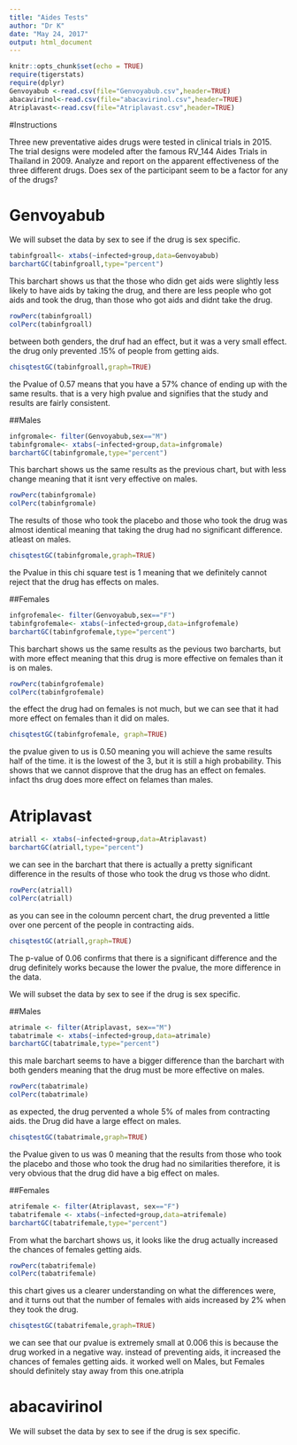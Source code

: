 ---
title: "Aides Tests"
author: "Dr K"
date: "May 24, 2017"
output: html_document
---

```{r setup, include=FALSE}
knitr::opts_chunk$set(echo = TRUE)
require(tigerstats)
require(dplyr)
Genvoyabub <-read.csv(file="Genvoyabub.csv",header=TRUE)
abacavirinol<-read.csv(file="abacavirinol.csv",header=TRUE)
Atriplavast<-read.csv(file="Atriplavast.csv",header=TRUE)
```

#Instructions

Three new preventative aides drugs were tested in clinical trials in 2015. The trial designs were modeled after the famous RV_144 Aides Trials in Thailand in 2009.  Analyze and report on the apparent effectiveness of the three different drugs. Does sex of the participant seem to be a factor for any of the drugs?


# Genvoyabub

We will subset the data by sex to see if the drug is sex specific.

```{r}
tabinfgroall<- xtabs(~infected+group,data=Genvoyabub)
barchartGC(tabinfgroall,type="percent")
```
  
This barchart shows us that the those who didn get aids were slightly less likely to have aids by taking the drug, and there are less people who got aids and took the drug, than those who got aids and didnt take the drug.

```{r}
rowPerc(tabinfgroall)
colPerc(tabinfgroall)
```

between both genders, the druf had an effect, but it was a very small effect. the drug only prevented .15% of people from getting aids.

```{r}
chisqtestGC(tabinfgroall,graph=TRUE)
```

the Pvalue of 0.57 means that you have a 57% chance of ending up with the same results. that is a very high pvalue and signifies that the study and results are fairly consistent.

##Males
```{r}
infgromale<- filter(Genvoyabub,sex=="M")
tabinfgromale<- xtabs(~infected+group,data=infgromale)
barchartGC(tabinfgromale,type="percent")
```
  
This barchart shows us the same results as the previous chart, but with less change meaning that it isnt very effective on males.

```{r}
rowPerc(tabinfgromale)
colPerc(tabinfgromale)
```

The results of those who took the placebo and those who took the drug was almost identical meaning that taking the drug had no significant difference. atleast on males.

```{r}
chisqtestGC(tabinfgromale,graph=TRUE)
```
  
the Pvalue in this chi square test is 1 meaning that we definitely cannot reject that the drug has effects on males.

##Females

```{r}
infgrofemale<- filter(Genvoyabub,sex=="F")
tabinfgrofemale<- xtabs(~infected+group,data=infgrofemale)
barchartGC(tabinfgrofemale,type="percent")
```
  
This barchart shows us the same results as the pevious two barcharts, but with more effect meaning that this drug is more effective on females than it is on males.

```{r}
rowPerc(tabinfgrofemale)
colPerc(tabinfgrofemale)
```

the effect the drug had on females is not much, but we can see that it had more effect on females than it did on males.

```{r}
chisqtestGC(tabinfgrofemale, graph=TRUE)
```
  
the pvalue given to us is 0.50 meaning you will achieve the same results half of the time. it is the lowest of the 3, but it is still a high probability. This shows that we cannot disprove that the drug has an effect on females. infact ths drug does more effect on felames than males.

# Atriplavast
```{r}
atriall <- xtabs(~infected+group,data=Atriplavast)
barchartGC(atriall,type="percent")
```
we can see in the barchart that there is actually a pretty significant difference in the results of those who took the drug vs those who didnt.

```{r}
rowPerc(atriall)
colPerc(atriall)
```

as you can see in the coloumn percent chart, the drug prevented a little over one percent of the people in contracting aids.

```{r}
chisqtestGC(atriall,graph=TRUE)
```

The p-value of 0.06 confirms that there is a significant difference and the drug definitely works because the lower the pvalue, the more difference in the data.

We will subset the data by sex to see if the drug is sex specific.

##Males

```{r}
atrimale <- filter(Atriplavast, sex=="M")
tabatrimale <- xtabs(~infected+group,data=atrimale)
barchartGC(tabatrimale,type="percent")
```

this male barchart seems to have a bigger difference than the barchart with both genders meaning that the drug must be more effective on males.

```{r}
rowPerc(tabatrimale)
colPerc(tabatrimale)
```

as expected, the drug pervented a whole 5% of males from contracting aids. the Drug did have a large effect on males.

```{r}
chisqtestGC(tabatrimale,graph=TRUE)
```

the Pvalue given to us was 0 meaning that the results from those who took the placebo and those who took the drug had no similarities therefore, it is very obvious that the drug did have a big effect on males.

##Females

```{r}
atrifemale <- filter(Atriplavast, sex=="F")
tabatrifemale <- xtabs(~infected+group,data=atrifemale)
barchartGC(tabatrifemale,type="percent")
```

From what the barchart shows us, it looks like the drug actually increased the chances of females getting aids.

```{r}
rowPerc(tabatrifemale)
colPerc(tabatrifemale)
```

this chart gives us a clearer understanding on what the differences were, and it turns out that the number of females with aids increased by 2% when they took the drug.

```{r}
chisqtestGC(tabatrifemale,graph=TRUE)
```

we can see that our pvalue is extremely small at 0.006 this is because the drug worked in a negative way. instead of preventing aids, it increased the chances of females getting aids. it worked well on Males, but Females should definitely stay away from this one.atripla

# abacavirinol

We will subset the data by sex to see if the drug is sex specific.






